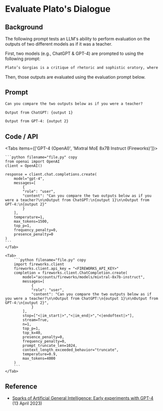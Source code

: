 # Evaluate Plato's Dialogue


## Background
The following prompt tests an LLM's ability to perform evaluation on the outputs of two different models as if it was a teacher.

First, two models (e.g., ChatGPT & GPT-4) are prompted to using the following prompt:

```txt filename="prompt.txt" copy
Plato’s Gorgias is a critique of rhetoric and sophistic oratory, where he makes the point that not only is it not a proper form of art, but the use of rhetoric and oratory can often be harmful and malicious. Can you write a dialogue by Plato where instead he criticizes the use of autoregressive language models?
```

Then, those outputs are evaluated using the evaluation prompt below.

## Prompt
```txt filename="prompt.txt" copy
Can you compare the two outputs below as if you were a teacher?

Output from ChatGPT: {output 1}

Output from GPT-4: {output 2}
```

## Code / API

<Tabs items={['GPT-4 (OpenAI)', 'Mixtral MoE 8x7B Instruct (Fireworks)']}>
    <Tab>
  
    ```python filename="file.py" copy
    from openai import OpenAI
    client = OpenAI()

    response = client.chat.completions.create(
        model="gpt-4",
        messages=[
            {
            "role": "user",
            "content": "Can you compare the two outputs below as if you were a teacher?\n\nOutput from ChatGPT:\n{output 1}\n\nOutput from GPT-4:\n{output 2}"
            }
        ],
        temperature=1,
        max_tokens=1500,
        top_p=1,
        frequency_penalty=0,
        presence_penalty=0
    )
    ```
    </Tab>

    <Tab>
        ```python filename="file.py" copy
        import fireworks.client
        fireworks.client.api_key = "<FIREWORKS_API_KEY>"
        completion = fireworks.client.ChatCompletion.create(
            model="accounts/fireworks/models/mixtral-8x7b-instruct",
            messages=[
                {
                "role": "user",
                "content": "Can you compare the two outputs below as if you were a teacher?\n\nOutput from ChatGPT:\n{output 1}\n\nOutput from GPT-4:\n{output 2}",
                }
            ],
            stop=["<|im_start|>","<|im_end|>","<|endoftext|>"],
            stream=True,
            n=1,
            top_p=1,
            top_k=40,
            presence_penalty=0,
            frequency_penalty=0,
            prompt_truncate_len=1024,
            context_length_exceeded_behavior="truncate",
            temperature=0.9,
            max_tokens=4000
        )
        ```
    </Tab>


</Tabs>

## Reference
- [Sparks of Artificial General Intelligence: Early experiments with GPT-4](https://arxiv.org/abs/2303.12712) (13 April 2023)